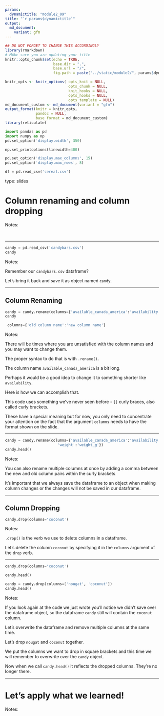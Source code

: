 ```yaml
---
params:
  dynamictitle: "module2_09"
title: "`r params$dynamictitle`"
output: 
  md_document:
    variant: gfm
---
```



```r
## DO NOT FORGET TO CHANGE THIS ACCORDINGLY 
library(rmarkdown)
# MAke sure you are updating your title 
knitr::opts_chunk$set(echo = TRUE,
                      base.dir = ".", 
                      base.url = "/",
                      fig.path = paste("../static/module2/", params$dynamictitle,"/", sep = ""))

knitr_opts <- knitr_options( opts_knit = NULL,
                             opts_chunk = NULL,
                             knit_hooks = NULL,
                             opts_hooks = NULL,
                             opts_template = NULL)
md_document_custom <- md_document(variant = "gfm")
output_format(knitr = knitr_opts,
              pandoc = NULL,
              base_format = md_document_custom)
library(reticulate)

```


```python
import pandas as pd
import numpy as np
pd.set_option('display.width', 350)

np.set_printoptions(linewidth=400)

pd.set_option('display.max_columns', 15)
pd.set_option('display.max_rows', 8)

df = pd.read_csv('cereal.csv')
```

type: slides

# Column renaming and column dropping


Notes: 

<br>

---

```python
candy = pd.read_csv('candybars.csv')
candy
```

Notes: 

Remember our `candybars.csv` dataframe?  

Let's bring it back and save it as object named `candy`.

---

## Column Renaming


```python
candy = candy.rename(columns={'available_canada_america':'availability'})
candy
```


```python
 columns={'old column name':'new column name'}
```

Notes: 

There will be times where you are unsatisfied with the column names and you may want to change them.  

The proper syntax to do that is with `.rename()`.  

The column name `available_canada_america` is a bit long. 

Perhaps it would be a good idea to change it to something shorter like `availability`. 

Here is how we can accomplish that.

This code uses something we've never seen before - `{}` curly braces, also called curly brackets.

These have a special meaning but for now, you only need to concentrate your attention on the fact that the argument `columns` needs to have the format shown on the slide.

---

```python
candy = candy.rename(columns={'available_canada_america':'availability',
                        'weight':'weight_g'})
candy.head()
```



Notes:

You can also rename multiple columns at once by adding a comma between the new and old column pairs within the curly brackets. 

It's important that we always save the dataframe to an object when making column changes or the changes will not be saved in our dataframe.

---


## Column Dropping 


```python
candy.drop(columns='coconut')
```



Notes:

`.drop()` is the verb we use to delete columns in a dataframe. 

Let's delete the column `coconut` by specifying it in the `columns` argument of the `drop` verb. 

---

```python
candy.drop(columns='coconut')
```

```python
candy.head()
```


```python
candy = candy.drop(columns=['nougat', 'coconut'])
candy.head()
```


Notes: 

If you look again at the code we just wrote you'll notice we didn't save over the dataframe object, so the dataframe `candy` still will contain the `coconut` column.

Let's overwrite the dataframe and remove multiple columns at the same time. 

Let's drop `nougat` and `coconut` together.

We put the columns we want to drop in square brackets and this time we will remember to overwrite over the `candy` object.

Now when we call `candy.head()` it reflects the dropped columns. They're no longer there.

---

# Let’s apply what we learned!

Notes: 

<br>
